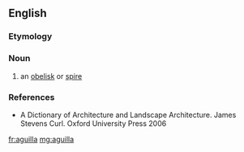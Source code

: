 ==English==

===Etymology===
{{etystub|en}}

===Noun===
{{en-noun}}
# {{lb|en|architecture}} an [[obelisk]] or [[spire]]

===References===
* A Dictionary of Architecture and Landscape Architecture. James Stevens Curl. Oxford University Press 2006

[[fr:aguilla]]
[[mg:aguilla]]